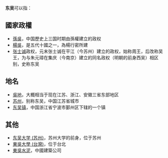 '''东吴'''可以指：  

== 國家政權 ==
* [[孫吳|孫吳]]，中国歷史上三国时期由孫權建立的政权
* [[楊吳|楊吳]]，是五代十國之一，為楊行密所建
* [[张士诚|张士诚]]政权，元末张士诚在平江（今苏州）建立的政权，始称周王，后改称吴王，为与朱元璋在集庆（今南京）建立的同名政权（明朝的前身西吴）相区别，史称东吴

== 地名 ==
* [[吳地|吳地]]，大概相当于现在江苏、浙江、安徽三省东部地区
* [[苏州|苏州]]，别称东吴，中国江苏省城市
* [[东吴镇|东吴镇]]，中国浙江省宁波市鄞州区下辖的一个镇

== 其他 ==
* [[东吴大学_(苏州)|东吴大学 (苏州)]]，苏州大学的前身，位于苏州
* [[東吳大學_(台灣)|東吳大學 (台灣)]]，位于台北
* [[東吳水泥|東吳水泥]]，中國建築公司

{{disambig|cat=二字中國相關消歧義}}